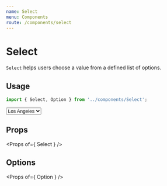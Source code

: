 ```yaml
---
name: Select
menu: Components
route: /components/select
---
```




# Select

`Select` helps users choose a value from a defined list of options.

## Usage

```ts
import { Select, Option } from '../components/Select';
```

<Playground>
    <Select onChange={(val) => alert(`My fav NBA team are the ${val}`)}>
        <Option value="raptors">Toronto</Option>
        <Option value="lakers" selected>Los Angeles</Option>
        <Option value="celtics">Boston</Option>
    </Select>
</Playground>

## Props

<Props of={ Select } />

## Options

<Props of={ Option } />
